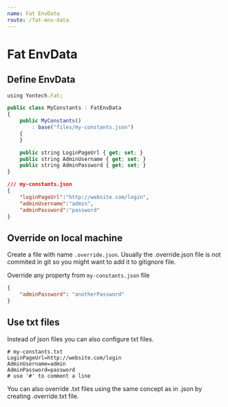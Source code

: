 ```yaml
---
name: Fat EnvData
route: /fat-env-data
---
```


# Fat EnvData

## Define EnvData

```typescript
using Yontech.Fat;

public class MyConstants : FatEnvData
{
    public MyConstants()
        : base("files/my-constants.json")
    {
    }

    public string LoginPageUrl { get; set; }
    public string AdminUsername { get; set; }
    public string AdminPassword { get; set; }
}

```

```json 
/// my-constants.json
{
    "loginPageUrl":"http://website.com/login",
    "adminUsername":"admin",
    "adminPassword":"password"
}
```

## Override on local machine

Create a file with name `.override.json`. Usually the .override.json file is not commited in git so you might want to 
add it to gitignore file.

Override any property from `my-constants.json` file
```json
{
    "adminPassword": "anotherPassword"
}
```

## Use txt files

Instead of json files you can also configure txt files.
```
# my-constants.txt
LoginPageUrl=http://website.com/login
AdminUsername=admin
AdminPassword=password
# use '#' to comment a line
```

You can also override .txt files using the same concept as in .json by creating .override.txt file.
